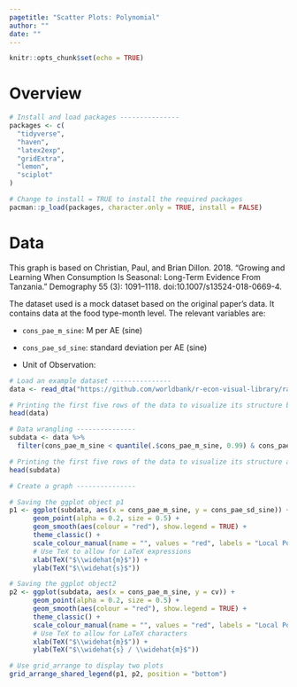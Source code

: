 ```yaml
---
pagetitle: "Scatter Plots: Polynomial"
author: ""
date: ""
---
```


```r
knitr::opts_chunk$set(echo = TRUE)
```

# Overview


```r
# Install and load packages ---------------
packages <- c(
  "tidyverse",
  "haven",
  "latex2exp",
  "gridExtra",
  "lemon",
  "sciplot"
)

# Change to install = TRUE to install the required packages
pacman::p_load(packages, character.only = TRUE, install = FALSE)

```

# Data

This graph is based on Christian, Paul, and Brian Dillon. 2018. "Growing and Learning When Consumption Is Seasonal: Long-Term Evidence From Tanzania." Demography 55 (3): 1091–1118.
doi:10.1007/s13524-018-0669-4. 

The dataset used is a mock dataset based on the original paper's data. It contains data at the food type-month level. The relevant variables are:

- `cons_pae_m_sine`: M per AE (sine)
- `cons_pae_sd_sine`: standard deviation per AE (sine) 

- Unit of Observation:

```r
# Load an example dataset ---------------
data <- read_dta("https://github.com/worldbank/r-econ-visual-library/raw/master/Library/Data/ScatterPolynomial.dta")

# Printing the first five rows of the data to visualize its structure before data wrangling
head(data)

```

```r
# Data wrangling ---------------
subdata <- data %>%
  filter(cons_pae_m_sine < quantile(.$cons_pae_m_sine, 0.99) & cons_pae_m_sine > quantile(.$cons_pae_m_sine, 0.01))

# Printing the first five rows of the data to visualize its structure after data wrangling
head(subdata)

```

```r
# Create a graph ---------------

# Saving the ggplot object p1
p1 <- ggplot(subdata, aes(x = cons_pae_m_sine, y = cons_pae_sd_sine)) +
      geom_point(alpha = 0.2, size = 0.5) +
      geom_smooth(aes(colour = "red"), show.legend = TRUE) +
      theme_classic() +
      scale_colour_manual(name = "", values = "red", labels = "Local Poly. & 95% CI") +
      # Use TeX to allow for LaTeX expressions
      xlab(TeX("$\\widehat{m}$")) +
      ylab(TeX("$\\widehat{s}$"))

# Saving the ggplot object2
p2 <- ggplot(subdata, aes(x = cons_pae_m_sine, y = cv)) +
      geom_point(alpha = 0.2, size = 0.5) +
      geom_smooth(aes(colour = "red"), show.legend = TRUE) +
      theme_classic() +
      scale_colour_manual(name = "", values = "red", labels = "Local Poly. % 95% CI") +
      # Use TeX to allow for LaTeX characters 
      xlab(TeX("$\\widehat{m}$")) +
      ylab(TeX("$\\widehat{s} / \\widehat{m}$"))

# Use grid_arrange to display two plots
grid_arrange_shared_legend(p1, p2, position = "bottom")

```


